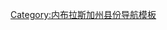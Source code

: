 {{US county navigation box
| template_name = 加登縣 (內布拉斯加州)
| listclass = hlist
| county = 加登縣
| state = 内布拉斯加州
| map_image = Map of Nebraska highlighting Garden County.svg
| map_caption = Map of Nebraska highlighting Garden County
| map_size = 100x100
| seat = 奥什科什

| title1 = [[城市]]
| body1  = 
* [[奥什科什 (内布拉斯加州)|奥什科什]]

| title2 = [[村庄]]
| body2  = 
* [[卢埃林 (内布拉斯加州)|卢埃林]]

| title3 = [[普查规定居民点|CDP]]
| body3  = 
* [[利斯科 (内布拉斯加州)|利斯科]]

| title4 = [[非建制地區|非建制<br>地區]]
| body4  = 
* [[Rackett, Nebraska|Rackett]]

}}<noinclude>
[[Category:内布拉斯加州县份导航模板]]
</noinclude>